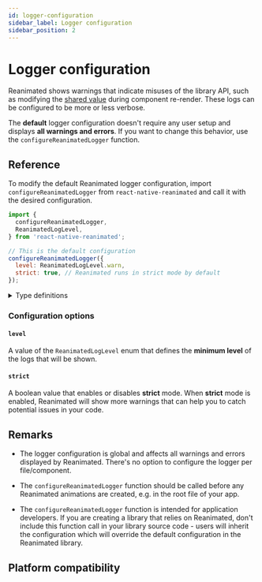 ```yaml
---
id: logger-configuration
sidebar_label: Logger configuration
sidebar_position: 2
---
```


# Logger configuration

Reanimated shows warnings that indicate misuses of the library API, such as modifying the [shared value](/docs/next/fundamentals/glossary#shared-value) during component re-render. These logs can be configured to be more or less verbose.

The **default** logger configuration doesn't require any user setup and displays **all warnings and errors**. If you want to change this behavior, use the `configureReanimatedLogger` function.

## Reference

To modify the default Reanimated logger configuration, import `configureReanimatedLogger` from `react-native-reanimated` and call it with the desired configuration.

```js
import {
  configureReanimatedLogger,
  ReanimatedLogLevel,
} from 'react-native-reanimated';

// This is the default configuration
configureReanimatedLogger({
  level: ReanimatedLogLevel.warn,
  strict: true, // Reanimated runs in strict mode by default
});
```

<details>
<summary>Type definitions</summary>

```typescript
function configureReanimatedLogger(config: LoggerConfig): void;

type LoggerConfig = {
  level?: ReanimatedLogLevel;
  strict?: boolean;
};

enum ReanimatedLogLevel {
  warn = 1,
  error = 2,
}
```

</details>

### Configuration options

#### `level`

A value of the `ReanimatedLogLevel` enum that defines the **minimum level** of the logs that will be shown.

#### `strict`

A boolean value that enables or disables **strict** mode. When **strict** mode is enabled, Reanimated will show more warnings that can help you to catch potential issues in your code.

## Remarks

- The logger configuration is global and affects all warnings and errors displayed by Reanimated. There's no option to configure the logger per file/component.

- The `configureReanimatedLogger` function should be called before any Reanimated animations are created, e.g. in the root file of your app.

- The `configureReanimatedLogger` function is intended for application developers. If you are creating a library that relies on Reanimated, don't include this function call in your library source code - users will inherit the configuration which will override the default configuration in the Reanimated library.

## Platform compatibility

<PlatformCompatibility android ios web />
